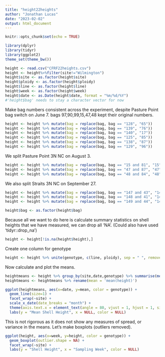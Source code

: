 ```yaml
---
title: "height22heights"
author: "Jonathan Lucas"
date: "2023-02-02"
output: html_document
---
```


```r
knitr::opts_chunk$set(echo = TRUE)
```

```r
library(dplyr)
library(tidyr)
library(ggplot2)
theme_set(theme_bw())
```


```r
height <- read.csv("CFRF22heights.csv")
height <- height%>%filter(site!="Wilmington")
height$site <- as.factor(height$site)
height$ploidy <- as.factor(height$ploidy)
height$line <- as.factor(height$line)
height$week <- as.factor(height$week)
height$date <- as.Date(height$date, format = "%m/%d/%Y")
#'height$bag' needs to stay a character vector for now
```

Make bag numbers consistent across the experiment, despite Pasture Point bag switch on June 7. bags 97,90,99,15,47,48 kept their original numbers.
```r
height <- height %>% mutate(bag = replace(bag, bag == "128", "65"))
height <- height %>% mutate(bag = replace(bag, bag == "139", "76"))
height <- height %>% mutate(bag = replace(bag, bag == "140", "17"))
height <- height %>% mutate(bag = replace(bag, bag == "125", "85"))
height <- height %>% mutate(bag = replace(bag, bag == "138", "87"))
height <- height %>% mutate(bag = replace(bag, bag == "129", "96"))
```

We split Pasture Point 3N NC on August 3.
```r
height <- height %>% mutate(bag = replace(bag, bag == "15 and 81", "15"))
height <- height %>% mutate(bag = replace(bag, bag == "47 and 87", "47"))
height <- height %>% mutate(bag = replace(bag, bag == "48 and 84", "48"))
```

We also split Straits 3N NC on September 27.
```r
height <- height %>% mutate(bag = replace(bag, bag == "147 and 43", "147"))
height <- height %>% mutate(bag = replace(bag, bag == "148 and 41", "148"))
height <- height %>% mutate(bag = replace(bag, bag == "149 and 44", "149"))

height$bag <- as.factor(height$bag)
```

Because all we want to do here is calculate summary statistics on shell heights that we have measured, we can drop all 'NA'. (Could also have used 'tidyr::drop_na')
```r
height <- height[!is.na(height$height),]
```

Create one column for genotype
```r
height <- height %>% unite(genotype, c(line, ploidy), sep = " ", remove = FALSE)
```



Now calculate and plot the means.
```r
heightmeans <- height %>% group_by(site,date,genotype) %>% summarise(mean(height))
heightmeans <- heightmeans %>% rename(mean = 'mean(height)')
```

```r
ggplot(heightmeans, aes(x=date, y=mean, color = genotype)) +
  geom_line(size=1) +
  facet_wrap(~site) +
  scale_x_date(date_breaks = "month") +
  theme(axis.text.x = element_text(angle = 80, vjust = 1, hjust = 1, size = 6)) +
  labs(y = "Mean Shell Height", x = NULL, color = NULL)
```
This is not rigorous as it does not show any measures of spread, or variance in the means. Let's make boxplots (outliers removed).
```r
ggplot(height, aes(x=week, y=height, color = genotype)) +
  geom_boxplot(outlier.shape = NA) +
  facet_wrap(~site) +
  labs(y = "Shell Height", x = "Sampling Week", color = NULL)
```



